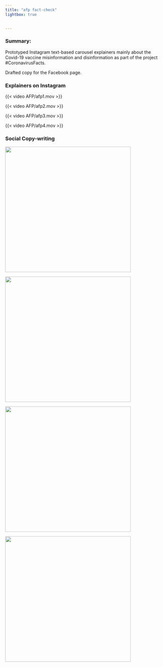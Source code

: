 ```yaml
---
title: "afp fact-check"
lightbox: true
  

---
```

### Summary: 
Prototyped Instagram text-based carousel explainers mainly about the Covid-19 vaccine misinformation and disinformation as part of the project #CoronavirusFacts.

Drafted copy for the Facebook page.

### Explainers on Instagram


<!-- Row 1 -->
::: {.grid}

::: {.g-col-3}
{{< video AFP/afp1.mov >}}
:::

::: {.g-col-3}
{{< video AFP/afp2.mov >}}
:::

::: {.g-col-3}
{{< video AFP/afp3.mov >}}
:::

::: {.g-col-3}
{{< video AFP/afp4.mov >}}
:::
:::

### Social Copy-writing


<!-- Row 2 -->
::: {.grid}

::: {.g-col-3}
![ ](AFP/FB_01.png){.lightbox width=400} 
:::

::: {.g-col-3}
![ ](AFP/FB_02.png){.lightbox width=400} 
:::

::: {.g-col-3}
![ ](AFP/FB_03.png){.lightbox width=400} 
:::

::: {.g-col-3}
![ ](AFP/FB_04.png){.lightbox width=400} 
:::
:::

